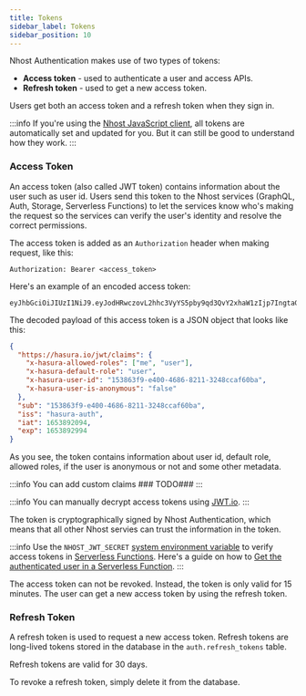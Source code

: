 ```yaml
---
title: Tokens
sidebar_label: Tokens
sidebar_position: 10
---
```


Nhost Authentication makes use of two types of tokens:

- **Access token** - used to authenticate a user and access APIs.
- **Refresh token** - used to get a new access token.

Users get both an access token and a refresh token when they sign in.

:::info
If you're using the [Nhost JavaScript client](/reference/javascript), all tokens are automatically set and updated for you. But it can still be good to understand how they work.
:::

### Access Token

An access token (also called JWT token) contains information about the user such as user id. Users send this token to the Nhost services (GraphQL, Auth, Storage, Serverless Functions) to let the services know who's making the request so the services can verify the user's identity and resolve the correct permissions.

The access token is added as an `Authorization` header when making request, like this:

```http title="Header"
Authorization: Bearer <access_token>
```

Here's an example of an encoded access token:

```
eyJhbGciOiJIUzI1NiJ9.eyJodHRwczovL2hhc3VyYS5pby9qd3QvY2xhaW1zIjp7IngtaGFzdXJhLWFsbG93ZWQtcm9sZXMiOlsibWUiLCJ1c2VyIl0sIngtaGFzdXJhLWRlZmF1bHQtcm9sZSI6InVzZXIiLCJ4LWhhc3VyYS11c2VyLWlkIjoiMTUzODYzZjktZTQwMC00Njg2LTgyMTEtMzI0OGNjYWY2MGJhIiwieC1oYXN1cmEtdXNlci1pcy1hbm9ueW1vdXMiOiJmYWxzZSJ9LCJzdWIiOiIxNTM4NjNmOS1lNDAwLTQ2ODYtODIxMS0zMjQ4Y2NhZjYwYmEiLCJpc3MiOiJoYXN1cmEtYXV0aCIsImlhdCI6MTY1Mzg5MjA5NCwiZXhwIjoxNjUzODkyOTk0fQ.9nVL2Lj8KWBW3WrjJr4tPNH3_29qJKKKSDRNYebhiHI
```

The decoded payload of this access token is a JSON object that looks like this:

```json
{
  "https://hasura.io/jwt/claims": {
    "x-hasura-allowed-roles": ["me", "user"],
    "x-hasura-default-role": "user",
    "x-hasura-user-id": "153863f9-e400-4686-8211-3248ccaf60ba",
    "x-hasura-user-is-anonymous": "false"
  },
  "sub": "153863f9-e400-4686-8211-3248ccaf60ba",
  "iss": "hasura-auth",
  "iat": 1653892094,
  "exp": 1653892994
}
```

As you see, the token contains information about user id, default role, allowed roles, if the user is anonymous or not and some other metadata.

:::info
You can add custom claims ### TODO###
:::

:::info
You can manually decrypt access tokens using [JWT.io](https://jwt.io/).
:::

The token is cryptographically signed by Nhost Authentication, which means that all other Nhost servies can trust the information in the token.

:::info
Use the `NHOST_JWT_SECRET` [system environment variable](/platform/environment-variables#system-environment-variables) to verify access tokens in [Serverless Functions](/platform/serverless-functions). Here's a guide on how to [Get the authenticated user in a Serverless Function](https://github.com/nhost/nhost/discussions/278).
:::

The access token can not be revoked. Instead, the token is only valid for 15 minutes. The user can get a new access token by using the refresh token.

### Refresh Token

A refresh token is used to request a new access token. Refresh tokens are long-lived tokens stored in the database in the `auth.refresh_tokens` table.

Refresh tokens are valid for 30 days.

To revoke a refresh token, simply delete it from the database.

